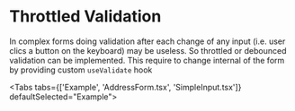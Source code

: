 
# Throttled Validation

In complex forms doing validation after each change of any input (i.e. user clics a button on the keyboard) may be useless.
So throttled or debounced validation can be implemented. This require to change internal of the form by providing custom `useValidate` hook

<Tabs tabs={['Example', 'AddressForm.tsx', 'SimpleInput.tsx']} defaultSelected="Example">
  <Tab value='Example'>
    <ExampleLayout>
      <AddressForm />
    </ExampleLayout>
  </Tab>
  <Tab value='AddressForm.tsx'>
    <RawCode fileName='throttledValidation/AddressForm.tsx' />
  </Tab>
  <Tab value='SimpleInput.tsx'>
    <RawCode fileName='throttledValidation/SimpleInput.tsx' />
  </Tab>
</Tabs>